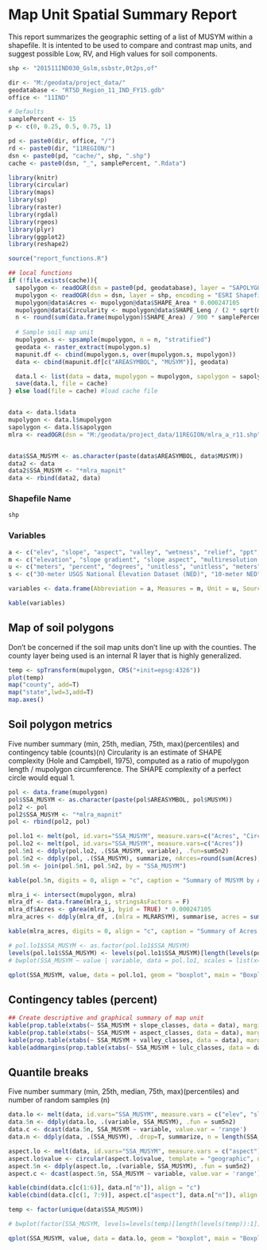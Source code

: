 
# Map Unit Spatial Summary Report

This report summarizes the geographic setting of a list of MUSYM within a shapefile. It is intented to be used to compare and contrast map units, and suggest possible Low, RV, and High values for soil components. 

```{r load-data, echo=FALSE, results='hide', message=FALSE}
shp <- "201511IND030_Gslm,ssbstr,0t2ps,of"

dir <- "M:/geodata/project_data/"
geodatabase <- "RTSD_Region_11_IND_FY15.gdb"
office <- "11IND"

# Defaults
samplePercent <- 15
p <- c(0, 0.25, 0.5, 0.75, 1)

pd <- paste0(dir, office, "/")
rd <- paste0(dir, "11REGION/")
dsn <- paste0(pd, "cache/", shp, ".shp")
cache <- paste0(dsn, "_", samplePercent, ".Rdata")
```


```{r LoadPackages, include=F}
library(knitr)
library(circular)
library(maps)
library(sp)
library(raster)
library(rgdal)
library(rgeos)
library(plyr)
library(ggplot2)
library(reshape2)

source("report_functions.R")
```
```{r map unit summary function, echo=FALSE}
## local functions
if (!file.exists(cache)){
  sapolygon <- readOGR(dsn = paste0(pd, geodatabase), layer = "SAPOLYGON", encoding = "OpenFileGDB")
  mupolygon <- readOGR(dsn = dsn, layer = shp, encoding = "ESRI Shapefile")
  mupolygon@data$Acres <- mupolygon@data$SHAPE_Area * 0.000247105
  mupolygon@data$Circularity <- mupolygon@data$SHAPE_Leng / (2 * sqrt(mupolygon@data$SHAPE_Area / pi) * pi)
  n <- round(sum(data.frame(mupolygon)$SHAPE_Area) / 900 * samplePercent / 100, 0)
  
  # Sample soil map unit
  mupolygon.s <- spsample(mupolygon, n = n, "stratified")
  geodata <- raster_extract(mupolygon.s)
  mapunit.df <- cbind(mupolygon.s, over(mupolygon.s, mupolygon))
  data <- cbind(mapunit.df[c("AREASYMBOL", "MUSYM")], geodata)

  data.l <- list(data = data, mupolygon = mupolygon, sapolygon = sapolygon)
  save(data.l, file = cache)
} else load(file = cache) #load cache file


data <- data.l$data
mupolygon <- data.l$mupolygon
sapolygon <- data.l$sapolygon
mlra <- readOGR(dsn = "M:/geodata/project_data/11REGION/mlra_a_r11.shp", layer = "mlra_a_r11", encoding = "ESRI Shapefile")


data$SSA_MUSYM <- as.character(paste(data$AREASYMBOL, data$MUSYM))
data2 <- data
data2$SSA_MUSYM <- "*mlra_mapnit"
data <- rbind(data2, data)
```


### Shapefile Name
```{r project name, echo=FALSE}
shp
```


### Variables

```{r variables, echo=FALSE}
a <- c("elev", "slope", "aspect", "valley", "wetness", "relief", "ppt", "temp", "ffp", "lulc")
m <- c("elevation", "slope gradient", "slope aspect", "multiresolution valley bottom index", "topographic Wetness index", "height above channel", "annual precipitation", "annual air temperature", "frost free period", "land use and land cover")
u <- c("meters", "percent", "degrees", "unitless", "unitless", "meters", "millimeters", "degrees Celsius", "days", "landcover class (e.g. Wood Wetlands)")
s <- c("30-meter USGS National Elevation Dataset (NED)", "10-meter NED", "10-meter NED", "30-meter NED", "30-meter NED", "30-meter NED", "800-meter 30-year normals (1981-2010) from PRISM Climate Dataset", "800-meter 30-year normals (1981-2010) from PRISM Climate Dataset", "1000-meter 30-year normals (1961-1990) from USFS RMRS", "2011 National Land Cover Dataset (NLCD)")

variables <- data.frame(Abbreviation = a, Measures = m, Unit = u, Source = s)

kable(variables)
```


## Map of soil polygons
Don't be concerned if the soil map units don't line up with the counties. The county layer being used is an internal R layer that is highly generalized.

```{r plot soil map units, echo=FALSE}
temp <- spTransform(mupolygon, CRS("+init=epsg:4326"))
plot(temp)
map("county", add=T)
map("state",lwd=3,add=T)
map.axes()
```

## Soil polygon metrics
Five number summary (min, 25th, median, 75th, max)(percentiles) and contingency table (counts)(n) 
Circularity is an estimate of SHAPE complexity (Hole and Campbell, 1975), computed as a ratio of mupolygon length / mupolygon circumference. The SHAPE complexity of a perfect circle would equal 1.

```{r soil polygon metrics, echo=FALSE, results='asis'}
pol <- data.frame(mupolygon)
pol$SSA_MUSYM <- as.character(paste(pol$AREASYMBOL, pol$MUSYM))
pol2 <- pol
pol2$SSA_MUSYM <- "*mlra_mapnit"
pol <- rbind(pol2, pol)

pol.lo1 <- melt(pol, id.vars="SSA_MUSYM", measure.vars=c("Acres", "Circularity"))
pol.lo2 <- melt(pol, id.vars="SSA_MUSYM", measure.vars=c("Acres"))
pol.5n1 <- ddply(pol.lo2, .(SSA_MUSYM, variable), .fun=sum5n2)
pol.5n2 <- ddply(pol, .(SSA_MUSYM), summarize, nArces=round(sum(Acres), 0), nPolygons=length(MUSYM))
pol.5n <- join(pol.5n1, pol.5n2, by = "SSA_MUSYM")

kable(pol.5n, digits = 0, align = "c", caption = "Summary of MUSYM by AREASYMBOL")

mlra_i <- intersect(mupolygon, mlra)
mlra_df <- data.frame(mlra_i, stringsAsFactors = F)
mlra_df$Acres <- gArea(mlra_i, byid = TRUE) * 0.000247105
mlra_acres <- ddply(mlra_df, .(mlra = MLRARSYM), summarise, acres = sum(Acres))

kable(mlra_acres, digits = 0, align = "c", caption = "Summary of Acres by MLRA")

# pol.lo1$SSA_MUSYM <- as.factor(pol.lo1$SSA_MUSYM)
levels(pol.lo1$SSA_MUSYM) <- levels(pol.lo1$SSA_MUSYM)[length(levels(pol.lo1$SSA_MUSYM)):1]
# bwplot(SSA_MUSYM ~ value | variable, data = pol.lo1, scales = list(x="free"), main = "Boxplots of polygon metrics")

qplot(SSA_MUSYM, value, data = pol.lo1, geom = "boxplot", main = "Boxplots of polygon metrics") + facet_wrap(~variable, scales = "free") + theme(axis.text.x = element_text(angle=45, hjust = 1, vjust = 1))
```

## Contingency tables (percent) 

```{r percentage by musym, echo=FALSE, results='asis'}
## Create descriptive and graphical summary of map unit
kable(prop.table(xtabs(~ SSA_MUSYM + slope_classes, data = data), margin = 1) * 100, align = "c", digits=0, caption="Slope classes")
kable(prop.table(xtabs(~ SSA_MUSYM + aspect_classes, data = data), margin = 1) * 100, align = "c", digits = 0, caption = "Aspect classes")
kable(prop.table(xtabs(~ SSA_MUSYM + valley_classes, data = data), margin = 1) * 100, align = "c", digits = 0, caption = "Upland vs. lowland")
kable(addmargins(prop.table(xtabs(~ SSA_MUSYM + lulc_classes, data = data), margin = 1) * 100), digits = 0, align = "c", caption = "Landuse and Landcover")
```

## Quantile breaks
Five number summary (min, 25th, median, 75th, max)(percentiles) and number of random samples (n)

```{r quantiles by musym, echo=FALSE, results="asis", warning=FALSE, fig.height=10}
data.lo <- melt(data, id.vars="SSA_MUSYM", measure.vars = c("elev", "slope", "valley", "wetness", "relief", "ppt", "temp", "ffp"))
data.5n <- ddply(data.lo, .(variable, SSA_MUSYM), .fun = sum5n2)
data.c <- dcast(data.5n, SSA_MUSYM ~ variable, value.var = 'range')
data.n <- ddply(data, .(SSA_MUSYM), .drop=T, summarize, n = length(SSA_MUSYM))

aspect.lo <- melt(data, id.vars="SSA_MUSYM", measure.vars = c("aspect"))
aspect.lo$value <- circular(aspect.lo$value, template = "geographic", units="degrees", modulo="2pi")
aspect.5n <- ddply(aspect.lo, .(variable, SSA_MUSYM), .fun = sum5n2)
aspect.c <- dcast(aspect.5n, SSA_MUSYM ~ variable, value.var = 'range')

kable(cbind(data.c[c(1:6)], data.n["n"]), align = "c")
kable(cbind(data.c[c(1, 7:9)], aspect.c["aspect"], data.n["n"]), align = "c")

temp <- factor(unique(data$SSA_MUSYM))

# bwplot(factor(SSA_MUSYM, levels=levels(temp)[length(levels(temp)):1]) ~ value|variable, data=data.lo, scales=list(x="free"), main = "Boxplots of map unit properties")

qplot(SSA_MUSYM, value, data = data.lo, geom = "boxplot", main = "Boxplots of map unit properties") + facet_wrap(~variable, scales = "free", ncol = 2) + theme(axis.text.x = element_text(angle=45, hjust=1, vjust=1))
```
